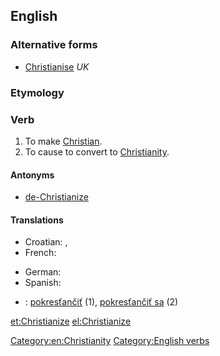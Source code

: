 ==English==

===Alternative forms===
* [[Christianise]] ''UK''

===Etymology===
{{suffix|Christian|ize}}

===Verb===
{{en-verb|Christianiz|es}}

# To make [[Christian]].
# To cause to convert to [[Christianity]].

====Antonyms====
* [[de-Christianize]]

====Translations====
{{trans-top|to convert to Christianity}}
* Croatian: {{t-|hr|kristijanizirati|alt=kristijanizírati}}, {{t-|hr|pokrstiti|alt=pokr̀stiti}}
* French: {{t+|fr|christianiser}}
{{trans-mid}}
* German: {{t+|de|christianisieren}}
* Spanish: {{t-|es|cristianizar}}
{{trans-bottom}}

{{checktrans-top}}
* {{ttbc|sk}}: [[pokresťančiť]] (1), [[pokresťančiť sa]] (2)
{{trans-bottom}}

[[Category:en:Christianity]]
[[Category:English verbs]]

[[et:Christianize]]
[[el:Christianize]]